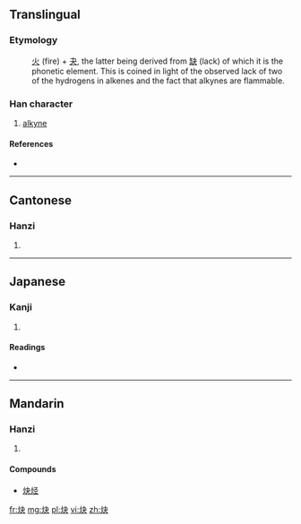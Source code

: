 {{also|耿}}
==Translingual==
===Etymology===
:[[火]] (fire) + [[夬]], the latter being derived from [[缺]] (lack) of which it is the phonetic element. This is coined in light of the observed lack of two of the hydrogens in alkenes and the fact that alkynes are flammable.


===Han character===
{{Han char|rn=86|rad=火|as=04|sn=8|four=9583<sub>0</sub>|canj=火木大 (FDK), X火木大 (XFDK)}}

# [[alkyne]]

====References====
* {{Han ref|kx=0667.190|dkj=18917|dj=1076.270|hdz=32194.030|uh=7094|ud=28820|bh=CD50|bd=52560}}

----

==Cantonese==

===Hanzi===
{{yue-hanzi|jyut=kyut3|y=kyut3}}

# {{defn|lang=yue|sort=火04}}

----

==Japanese==

===Kanji===
{{ja-kanji|grade=|rs=火04}}

# {{defn|lang=ja|sort=火04}}

====Readings====
* {{ja-readings|on=[[けい]] (kei), [[け]] (ke), [[けつ]] (ketsu), [[けち]] (kechi)|kun=}}

----

==Mandarin==

===Hanzi===
{{cmn-hanzi|pin=[[quē]] ([[que1]]), [[guì]] ([[gui4]])|wg=ch'üeh<sup>1</sup>, kuei<sup>4</sup>}}

# {{defn|lang=cmn|sort=火04}}

====Compounds====
* [[炔烃]]

[[fr:炔]]
[[mg:炔]]
[[pl:炔]]
[[vi:炔]]
[[zh:炔]]